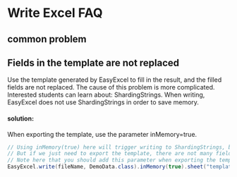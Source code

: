 # Write Excel FAQ

## common problem

## Fields in the template are not replaced

Use the template generated by EasyExcel to fill in the result, and the filled fields are not replaced.
The cause of this problem is more complicated. Interested students can learn about: ShardingStrings. When writing, EasyExcel does not use ShardingStrings in order to save memory.

#### solution:

When exporting the template, use the parameter inMemory=true.

```java
// Using inMemory(true) here will trigger writing to ShardingStrings, but in this way all the data will be in memory, so it is easy to OOM
// But if we just need to export the template, there are not many fields, so the problem is not big.
// Note here that you should add this parameter when exporting the template. Do not add it when actually writing data, otherwise it will easily lead to OOM.
EasyExcel.write(fileName, DemoData.class).inMemory(true).sheet("template").doWrite(fillData());
```